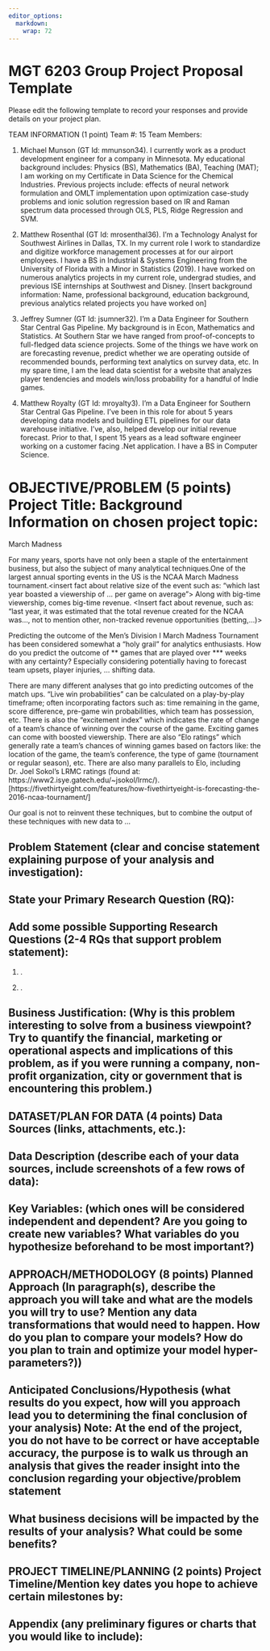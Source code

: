 ```yaml
---
editor_options: 
  markdown: 
    wrap: 72
---
```


# MGT 6203 Group Project Proposal Template

Please edit the following template to record your responses and provide
details on your project plan.

TEAM INFORMATION (1 point) Team #: 15 Team Members:

1.  Michael Munson (GT Id: mmunson34). I currently work as a product
    development engineer for a company in Minnesota. My educational
    background includes: Physics (BS), Mathematics (BA), Teaching (MAT);
    I am working on my Certificate in Data Science for the Chemical
    Industries. Previous projects include: effects of neural network
    formulation and OMLT implementation upon optimization case-study
    problems and ionic solution regression based on IR and Raman
    spectrum data processed through OLS, PLS, Ridge Regression and SVM.

2.  Matthew Rosenthal (GT Id: mrosenthal36). I'm a Technology Analyst
    for Southwest Airlines in Dallas, TX. In my current role I work to
    standardize and digitize workforce management processes at for our
    airport employees. I have a BS in Industrial & Systems Engineering
    from the University of Florida with a Minor in Statistics (2019). I
    have worked on numerous analytics projects in my current role,
    undergrad studies, and previous ISE internships at Southwest and
    Disney. [Insert background information: Name, professional
    background, education background, previous analytics related
    projects you have worked on]

3.  Jeffrey Sumner (GT Id: jsumner32). I'm a Data Engineer for Southern
    Star Central Gas Pipeline. My background is in Econ, Mathematics and
    Statistics. At Southern Star we have ranged from proof-of-concepts
    to full-fledged data science projects. Some of the things we have
    work on are forecasting revenue, predict whether we are operating
    outside of recommended bounds, performing text analytics on survey
    data, etc. In my spare time, I am the lead data scientist for a
    website that analyzes player tendencies and models win/loss
    probability for a handful of Indie games.

4.  Matthew Royalty (GT Id: mroyalty3). I'm a Data Engineer for Southern
    Star Central Gas Pipeline. I've been in this role for about 5 years
    developing data models and building ETL pipelines for our data
    warehouse initiative. I've, also, helped develop our initial revenue
    forecast. Prior to that, I spent 15 years as a lead software
    engineer working on a customer facing .Net application. I have a BS
    in Computer Science.

# OBJECTIVE/PROBLEM (5 points) Project Title: Background Information on chosen project topic:
March Madness

For many years, sports have not only been a staple of the entertainment business, but also the subject of many analytical techniques.One of the largest annual sporting events in the US is the NCAA March Madness tournament.<insert fact about relative size of the event such as: "which last year boasted a viewership of ... per game on average"> Along with big-time viewership, comes big-time revenue. <Insert fact about revenue, such as: "last year, it was estimated that the total revenue created for the NCAA was..., not to mention other, non-tracked revenue opportunities (betting,...)>

Predicting the outcome of the Men's Division I March Madness Tournament has been considered somewhat a "holy grail" for analytics enthusiasts. How do you predict the outcome of ** games that are played over *** weeks with any certainty? Especially considering potentially having to forecast team upsets, player injuries, ... shifting data.

There are many different analyses that go into predicting outcomes of the match ups. "Live win probabilities" can be calculated on a play-by-play timeframe; often incorporating factors such as: time remaining in the game, score difference, pre-game win probabilities, which team has possession, etc. There is also the "excitement index" which indicates the rate of change of a team's chance of winning over the course of the game. Exciting games can come with boosted viewership. There are also "Elo ratings" which generally rate a team's chances of winning games based on factors like: the location of the game, the team's conference, the type of game (tournament or regular season), etc. There are also many parallels to Elo, including Dr. Joel Sokol's LRMC ratings (found at: https://www2.isye.gatech.edu/~jsokol/lrmc/). [https://fivethirtyeight.com/features/how-fivethirtyeight-is-forecasting-the-2016-ncaa-tournament/]

Our goal is not to reinvent these techniques, but to combine the output of these techniques with new data to ...



## Problem Statement (clear and concise statement explaining purpose of your analysis and investigation):



## State your Primary Research Question (RQ):


## Add some possible Supporting Research Questions (2-4 RQs that support problem statement): 

1.   .

2.   .

## Business Justification: (Why is this problem interesting to solve from a business viewpoint? Try to quantify the financial, marketing or operational aspects and implications of this problem, as if you were running a company, non-profit organization, city or government that is encountering this problem.)

## DATASET/PLAN FOR DATA (4 points) Data Sources (links, attachments, etc.):

## Data Description (describe each of your data sources, include screenshots of a few rows of data):

## Key Variables: (which ones will be considered independent and dependent? Are you going to create new variables? What variables do you hypothesize beforehand to be most important?)

## APPROACH/METHODOLOGY (8 points) Planned Approach (In paragraph(s), describe the approach you will take and what are the models you will try to use? Mention any data transformations that would need to happen. How do you plan to compare your models? How do you plan to train and optimize your model hyper-parameters?))

## Anticipated Conclusions/Hypothesis (what results do you expect, how will you approach lead you to determining the final conclusion of your analysis) Note: At the end of the project, you do not have to be correct or have acceptable accuracy, the purpose is to walk us through an analysis that gives the reader insight into the conclusion regarding your objective/problem statement

## What business decisions will be impacted by the results of your analysis? What could be some benefits?

## PROJECT TIMELINE/PLANNING (2 points) Project Timeline/Mention key dates you hope to achieve certain milestones by:

## Appendix (any preliminary figures or charts that you would like to include):
